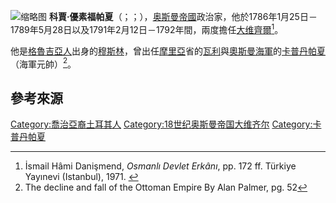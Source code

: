[[File:KocaYusufPaşa.JPG|缩略图]]
'''科賈·優素福帕夏'''（{{lang-tr|Koca Yusuf Paşa}}；{{lang-ka|ქოჯა იუსუფ-ფაშა}}；{{bd|1730年||1800年||}}），[[奥斯曼帝國|奥斯曼帝國]]政治家，他於1786年1月25日－1789年5月28日以及1791年2月12日－1792年間，兩度擔任[[大维齊爾|大维齊爾]]<ref name="Erkan">İsmail Hâmi Danişmend, ''Osmanlı Devlet Erkânı'', pp. 172 ff. Türkiye Yayınevi (Istanbul), 1971. {{tr icon}}</ref>。

他是[[格魯吉亞人|格魯吉亞人]]出身的[[穆斯林|穆斯林]]，曾出任[[摩里亞|摩里亞]]省的[[瓦利_(稱號)|瓦利]]與[[奧斯曼海軍|奧斯曼海軍]]的[[卡普丹帕夏|卡普丹帕夏]]（海軍元帥）<ref>The decline and fall of the Ottoman Empire By Alan Palmer, pg. 52</ref>。

==參考來源==
{{reflist}}

{{s-start}}
{{S-off}}
{{succession box|title=[[奥斯曼帝国大维齐尔列表|奥斯曼帝国大维齐尔]]|before=[[沙欣·阿里帕夏|沙欣·阿里帕夏]]|after=[[傑納澤·哈桑帕夏|傑納澤·哈桑帕夏]]|years=1786年1月25日 - 1789年5月28日}}
{{succession box|title=[[奥斯曼帝国大维齐尔列表|奥斯曼帝国大维齐尔]]|before=[[切萊比扎德·謝里夫·哈桑帕夏|切萊比扎德·謝里夫·哈桑帕夏]]|after=[[達馬特·_梅里克·穆罕默德帕夏|達馬特· 梅里克·穆罕默德帕夏]]|years=1791年2月12日 - 1792年}}
{{s-end}}

{{Grand Viziers of Ottoman Empire}}
{{DEFAULTSORT: Koca Yusuf Pasha}}
[[Category:喬治亞裔土耳其人|Category:喬治亞裔土耳其人]]
[[Category:18世纪奥斯曼帝国大维齐尔|Category:18世纪奥斯曼帝国大维齐尔]]
[[Category:卡普丹帕夏|Category:卡普丹帕夏]]